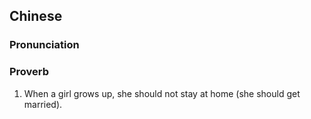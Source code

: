 ==Chinese==
{{zh-forms}}

===Pronunciation===
{{zh-pron
|m=nǚ dà 不 zhōng liú
|cat=prov
}}

===Proverb===
{{zh-proverb}}

# When a girl grows up, she should not stay at home (she should get married).